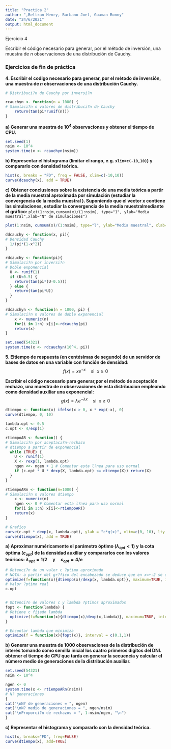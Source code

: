 ```yaml
---
title: "Practica 2"
author: ",Beltran Henry, Burbano Joel, Guaman Ronny"
date: "24/6/2021"
output: html_document
---
```

Ejercicio 4

Escribir el código necesario para generar, por el método de inversión, una muestra de $n$ observaciones de una distribución de Cauchy.

### Ejercicios de fin de práctica

**4. Escribir el codigo necesario para generar, por el método de inversión, una muestra de $n$ observaciones de una distribución Cauchy.**

```r
# Distribuci?n de Cauchy por inversi?n

rcauchyn <- function(n = 1000) {
# Simulaci?n n valores de distribuci?n de Cauchy
    return(tan(pi*runif(n)))
}
```


**a) Generar una muestra de $10^4$ observaciones y obtener el tiempo de CPU.**

```r
set.seed(1)
nsim <- 10^4
system.time(x <- rcauchyn(nsim))
```

**b) Representar el histograma (limitar el rango, e.g. ``xlim=c(-10,10)``) y compararlo con densidad teórica.**

```r
hist(x, breaks = "FD", freq = FALSE, xlim=c(-10,10))
curve(dcauchy(x), add = TRUE)
```

**c) Obtener conclusiones sobre la existencia de una media teórica a partir de la media muestral aproximada por simulación (estudiar la convergencia de la media muestral ). Suponiendo que el vector x contiene las simulaciones, estudiar la convergencia de la media muestralmediante el gráfico:**
``plot(1:nsim,cumsum(x)/(1:nsim), type="1", ylab="Media muestral",xlab="N° de simulaciones")``

```r
plot(1:nsim, cumsum(x)/(1:nsim), type="l", ylab="Media muestral", xlab="N° de simulaciones")
```



```r
ddcauchy <- function(x, pi){
# Densidad Cauchy
  1/(pi*(1-x^2))
}

rdcauchy <- function(pi){
# Simulaci?n por inversi?n
# Doble exponencial
  U <- runif(1)
  if (U<0.5) {
    return(tan(pi*(U-0.5)))
  } else {
    return(tan(pi*U))
  }
}

rdcauchyn <- function(n = 1000, pi) {
# Simulaci?n n valores de doble exponencial
    x <- numeric(n)
    for(i in 1:n) x[i]<-rdcauchy(pi)
    return(x)
}

```

```r
set.seed(54321)
system.time(x <- rdcauchyn(10^4, pi))
```

**5. Eltiempo de respuesta (en centésimas de segundo) de un servidor de bases de datos en una variable con función de densidad:**
$$f(x)=xe^{-x}\quad \text{si }~x\geq0$$

**Escribir el código necesario para generar,por el método de aceptación rechazo, una muestra de $n$ observaciones de esta distribucion empleando como densidad auxiliar una exponencial:**
$$g(x)=\lambda e^{-\lambda x} \quad \text{si }~ x\geq 0$$
```r
dtiempo <- function(x) ifelse(x > 0, x * exp(-x), 0)
curve(dtiempo, 0, 10)

lambda.opt <- 0.5
c.opt <- 4/exp(1)

rtiempoAR <- function() {
# Simulaci?n por aceptaci?n-rechazo
# dtiempo a partir de exponencial
  while (TRUE) {
    U <- runif(1)
    X <- rexp(1, lambda.opt)
    ngen <<- ngen + 1 # Comentar esta l?nea para uso normal
    if (c.opt * U * dexp(X, lambda.opt) <= dtiempo(X)) return(X)
  }
}

rtiempoARn <- function(n=1000) {
# Simulaci?n n valores dtiempo
    x <- numeric(n)
    ngen <<- 0 # Comentar esta l?nea para uso normal
    for(i in 1:n) x[i]<-rtiempoAR()
    return(x)
}

```

```r
# Grafico
curve(c.opt * dexp(x, lambda.opt), ylab = "c*g(x)", xlim=c(0, 10), lty = 2)
curve(dtiempo(x), add = TRUE)
```



**a) Aproximar numéricamente el parámetro óptimo $(\lambda_{opt}<1)$ y la cota óptima $(c_{opt})$ de la densidad auxiliar y compararlos con los valores teóricos: $\lambda_{opt}=1/2 \quad \text{y}\quad c_{opt}=4/e$**


```r
# Obtenci?n de un valor c ?ptimo aproximado
# NOTA: a partir del gr?fico del encabezado se deduce que en x=+-2 se obtiene el m?ximo
optimize(f=function(x){dtiempo(x)/dexp(x, lambda.opt)}, maximum=TRUE, interval=c(1,3))$objective
# Valor ?ptimo real
c.opt


# Obtenci?n de valores c y lambda ?ptimos aproximados
fopt <- function(lambda) {
# Obtiene c fijado lambda
  optimize(f=function(x){dtiempo(x)/dexp(x,lambda)}, maximum=TRUE, interval=c(1,3))$objective
}

# Encontar lambda que minimiza
optimize(f = function(x){fopt(x)}, interval = c(0.1,1))

```

**b) Generar una muestra de $1000$ observaciones de la distribución de interés tomando como semilla inicial los cuatro primeros digitos del DNI. obtener el tiempo de CPU que tarda en generar la secuencia y calcular el número medio de generaciones de la distribución auxiliar.**

```r
set.seed(54321)
nsim <- 10^4

ngen <- 0
system.time(x <- rtiempoARn(nsim))
# N? generaciones
{
cat("\nN? de generaciones = ", ngen)
cat("\nN? medio de generaciones = ", ngen/nsim)
cat("\nProporci?n de rechazos = ", 1-nsim/ngen, "\n")
}
```

**c) Representar el histograma y compararlo con la densidad teórica.**

```r
hist(x, breaks="FD", freq=FALSE)
curve(dtiempo(x), add=TRUE)
```




